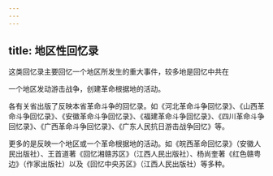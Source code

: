 ```yaml
---
---
---
```

title: 地区性回忆录
---



这类回忆录主要回忆一个地区所发生的重大事件，较多地是回忆中共在

一个地区发动游击战争，创建革命根据地的活动。

各有关省出版了反映本省革命斗争的回忆录。如《河北革命斗争回忆录》、《山西革命斗争回忆录》、《安徽革命斗争回忆录》、《福建革命斗争回忆录》、《四川革命斗争回忆录》、《广西革命斗争回忆录》、《广东人民抗日游击战争回忆》等。

更多的是反映一个地区或一个革命根据地的活动。如《皖西革命回忆录》（安徽人民出版社）、王首道著《回忆湘赣苏区》（江西人民出版社）、杨尚奎著《红色赣粤边》（作家出版社）以及《回忆中央苏区》（江西人民出版社）等多种。